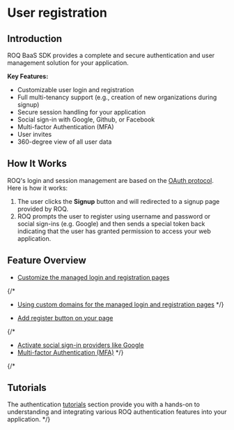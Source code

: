 # User registration

## Introduction

ROQ BaaS SDK provides a complete and secure authentication and user management solution for your application.

**Key Features:**

- Customizable user login and registration
- Full multi-tenancy support (e.g., creation of new organizations during signup)
- Secure session handling for your application
- Social sign-in with Google, Github, or Facebook
- Multi-factor Authentication (MFA)
- User invites
- 360-degree view of all user data

## How It Works

ROQ's login and session management are based on the [OAuth protocol](https://oauth.net/2/). Here is how it works:

1. The user clicks the **Signup** button and will redirected to a signup page provided by ROQ.
2. ROQ prompts the user to register using username and password or social sign-ins (e.g. Google) and then sends a special token back indicating that the user has granted permission to access your web application.

## Feature Overview

- [Customize the managed login and registration pages](/user-registration/registration-forms)

{/*
- [Using custom domains for the managed login and registration pages](user-registration/custom-domain)
*/}

- [Add register button on your page](/user-registration/add-registration-button)

{/*
- [Activate social sign-in providers like Google](/user-registration/link-social-sign-ins)
- [Multi-factor Authentication (MFA)](/user-registration/mfa)
*/}

{/*
## Tutorials

The authentication [tutorials](/authentication/tutorials) section provide you with a hands-on to understanding and integrating various ROQ authentication features into your application.
*/}